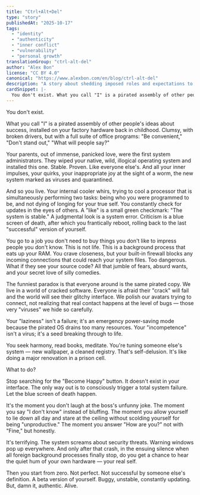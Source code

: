 ```yaml
---
title: "Ctrl+Alt+Del"
type: "story"
publishedAt: "2025-10-17"
tags:
  - "identity"
  - "authenticity"
  - "inner conflict"
  - "vulnerability"
  - "personal growth"
translationGroup: "ctrl-alt-del"
author: "Alex Bon"
license: "CC BY 4.0"
canonical: "https://www.alexbon.com/en/blog/ctrl-alt-del"
description: "A story about shedding imposed roles and expectations to find one's true self through a total internal 'system crash'."
cardSnippet: |-
  You don't exist. What you call "I" is a pirated assembly of other people's ideas about success, installed on your factory hardware back in childhood. Clumsy, with broken drivers, but with a full suite of office programs: "Be convenient," "Don't stand out," "What will people say?"
---
```

You don't exist.

What you call "I" is a pirated assembly of other people's ideas about success, installed on your factory hardware back in childhood. Clumsy, with broken drivers, but with a full suite of office programs: "Be convenient," "Don't stand out," "What will people say?"

Your parents, out of immense, panicked love, were the first system administrators. They wiped your native, wild, illogical operating system and installed this one. Stable. Proven. Like everyone else's. And all your inner impulses, your quirks, your inappropriate joy at the sight of a worm, the new system marked as viruses and quarantined.

And so you live. Your internal cooler whirs, trying to cool a processor that is simultaneously performing two tasks: being who you were programmed to be, and not dying of longing for your true self. You constantly check for updates in the eyes of others. A "like" is a small green checkmark: "The system is stable." A judgmental look is a system error. Criticism is a blue screen of death, after which you frantically reboot, rolling back to the last "successful" version of yourself.

You go to a job you don't need to buy things you don't like to impress people you don't know. This is not life. This is a background process that eats up your RAM. You crave closeness, but your built-in firewall blocks any incoming connections that could reach your system files. Too dangerous. What if they see your source code? All that jumble of fears, absurd wants, and your secret love of silly comedies.

The funniest paradox is that everyone around is the same pirated copy. We live in a world of cracked software. Everyone is afraid their "crack" will fail and the world will see their glitchy interface. We polish our avatars trying to connect, not realizing that real contact happens at the level of bugs — those very "viruses" we hide so carefully.

Your "laziness" isn't a failure; it's an emergency power-saving mode because the pirated OS drains too many resources. Your "incompetence" isn't a virus; it's a seed breaking through to life.

You seek harmony, read books, meditate. You're tuning someone else's system — new wallpaper, a cleaned registry. That's self-delusion. It's like doing a major renovation in a prison cell.

What to do?

Stop searching for the "Become Happy" button. It doesn't exist in your interface. The only way out is to consciously trigger a total system failure. Let the blue screen of death happen.

It's the moment you don't laugh at the boss's unfunny joke. The moment you say "I don't know" instead of bluffing. The moment you allow yourself to lie down all day and stare at the ceiling without scolding yourself for being "unproductive." The moment you answer "How are you?" not with "Fine," but honestly.

It's terrifying. The system screams about security threats. Warning windows pop up everywhere. And only after that crash, in the ensuing silence when all foreign background processes finally stop, do you get a chance to hear the quiet hum of your own hardware — your real self.

Then you start from zero. Not perfect. Not successful by someone else's definition. A beta version of yourself. Buggy, unstable, constantly updating. But, damn it, authentic. Alive.
